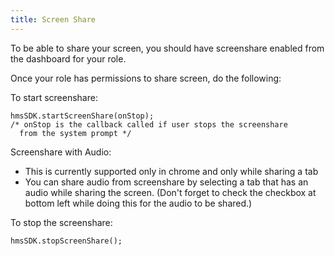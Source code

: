 ```yaml
---
title: Screen Share
---
```


To be able to share your screen, you should have screenshare enabled from the dashboard for your role.

Once your role has permissions to share screen, do the following: 

To start screenshare:
```
hmsSDK.startScreenShare(onStop);
/* onStop is the callback called if user stops the screenshare
  from the system prompt */
```

Screenshare with Audio:
 - This is currently supported only in chrome and only while sharing a tab
 - You can share audio from screenshare by selecting a tab that has an audio while sharing the screen. 
   (Don't forget to check the checkbox at bottom left while doing this for the audio to be shared.)

To stop the screenshare:

```
hmsSDK.stopScreenShare();
```
